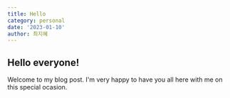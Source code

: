 ```yaml
--- 
title: Hello
category: personal
date: '2023-01-10'
author: 최지혜
---
```


## Hello everyone!

Welcome to my blog post. I'm very happy to have you all here with me on this special ocasion.